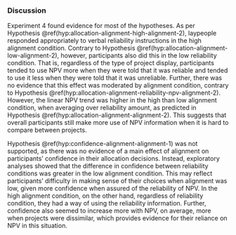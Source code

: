 ### Discussion

Experiment 4 found evidence for most of the hypotheses. As per
Hypothesis \@ref(hyp:allocation-alignment-high-alignment-2), laypeople responded
appropriately to verbal reliability instructions in the high alignment
condition. Contrary to
Hypothesis \@ref(hyp:allocation-alignment-low-alignment-2), however,
participants also did this in the low reliability condition. That is, regardless
of the type of project display, participants tended to use NPV more when they
were told that it was reliable and tended to use it less when they were told
that it was unreliable. Further, there was no evidence that this effect was
moderated by alignment condition, contrary to
Hypothesis \@ref(hyp:allocation-alignment-reliability-npv-alignment-2). However,
the linear NPV trend was higher in the high than low alignment condition,
when averaging over reliability amount, as predicted in
Hypothesis \@ref(hyp:allocation-alignment-alignment-2). This suggests that
overall participants still make more use of NPV information when it is hard to
compare between projects.

Hypothesis \@ref(hyp:confidence-alignment-alignment-1) was not supported, as
there was no evidence of a main effect of alignment on participants' confidence
in their allocation decisions. Instead, exploratory analyses showed that the
difference in confidence between reliability conditions was greater in the low
alignment condition. This may reflect participants' difficulty in making sense
of their choices when alignment was low, given more confidence when assured of
the reliability of NPV. In the high alignment condition, on the other hand,
regardless of reliability condition, they had a way of using the reliability
information. Further, confidence also seemed to increase more with NPV, on
average, more when projects were dissimilar, which provides evidence for their
reliance on NPV in this situation.

